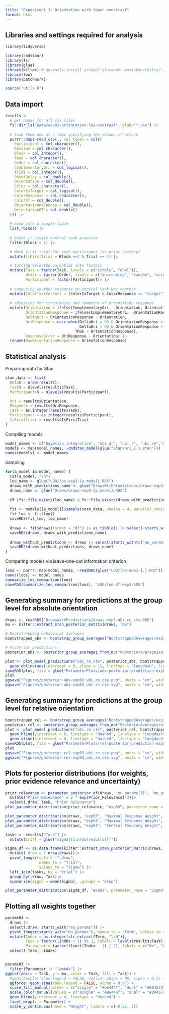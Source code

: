 ```yaml
---
title: "Experiment 3: Orientation with lower constrast"
format: html
---
```


## Libraries and settings required for analysis
```r
library(tidyverse)

library(cmdstanr)
library(fs)
library(glue)
library(kilter) # devtools:install_github("alexander-pastukhov/kilter", dependencies=TRUE)
library(loo)
library(patchwork)

source("utils.R")
```


## Data import

```r
results <-
  # get names for all csv files 
  fs::dir_ls("Data/exp03-orientation-low-contrast", glob="*.csv") |>
  
  # load them one at a time specifying the column structure
  purrr::map(~read_csv(., col_types = cols(
    Participant = col_character(),
    Session = col_character(),
    Block = col_integer(),
    Task = col_character(),
    Order = col_character(),
    ComplementaryOri = col_logical(),
    Trial = col_integer(),
    OnsetDelay = col_double(),
    Orientation = col_double(),
    Color = col_character(),
    ColorIsTarget = col_logical(),
    ColorResponse = col_character(),
    ColorRT = col_double(),
    OrientationResponse = col_double(),
    OrientationRT = col_double()
  ))) |>
  
  # bind into a single table
  list_rbind() |>
  
  # block 1: single central task practice
  filter(Block > 1) |>

  # Mark first trial for each participant (no prior history)
  mutate(IsFirstTrial = Block ==2 & Trial == 1) |>

  # turning selected variables into factors
  mutate(Task = factor(Task, levels = c("single", "dual")),
         Order = factor(Order, levels = c("descending", "random", "ascending")),
         Participant = factor(Participant)) |>
  
  # computing whether response on central task was correct
  mutate(ColorTaskCorrect = (ColorIsTarget & ColorResponse == "target") | (!ColorIsTarget & ColorResponse ==  "distractor")) |>
  
  # adjusting for circularity and symmetry of orientation response
  mutate(Orientation = ifelse(ComplementaryOri, -Orientation, Orientation),
         OrientationResponse = ifelse(ComplementaryOri, -OrientationResponse, OrientationResponse),
         DeltaOri = OrientationResponse - Orientation,
         OriResponse = case_when(DeltaOri > 90 & OrientationResponse > 180  ~ OrientationResponse - 180,
                                 DeltaOri < 90 & OrientationResponse < -180 ~  OrientationResponse + 180,
                               TRUE ~ OrientationResponse),
         ResponseError = OriResponse - Orientation) |>
  rename(RawOrientationResponse = OrientationResponse)
```

## Statistical analysis

Preparing data for Stan
```r
stan_data <- list(
  DataN = nrow(results),
  TaskN = nlevels(results$Task),
  ParticipantsN = nlevels(results$Participant),

  Ori = results$Orientation,
  Response = results$OriResponse,
  Task = as.integer(results$Task),
  Participant = as.integer(results$Participant),
  IsFirstTrial = results$IsFirstTrial
)
```

Compiling models
```r
model_names <- c("bayesian_integration", "ubi_ur", "ubi_r", "ubi_re","ubi_re_cte")#, "ubi_re_ct", "ubi_re_ctr", "ubi_re_cter")
models <- map(model_names, ~cmdstan_model(glue("Stan/ori_{.}.stan")))
names(models) <- model_names
```

Sampling
```r
for(a_model in model_names) {
  cat(a_model, "\n")
  loo_name <- glue("LOO/loo-exp3-{a_model}.RDS")
  draws_with_predictions_name <- glue("DrawsWithPredictions/draws-exp3-{a_model}.RDS")
  draws_name <- glue("Draws/draws-exp3-{a_model}.RDS")
  
  if (fs::file_exists(loo_name) & fs::file_exists(draws_with_predictions_name)) next;
  
  fit <- models[[a_model]]$sample(stan_data, chains = 4, parallel_chains = future::availableCores())
  fit_loo <- fit$loo()
  saveRDS(fit_loo, loo_name) 
  
  draws <- fit$draws(format = "df") |> as_tibble() |> select(-starts_with("log_lik"))
  saveRDS(draws, draws_with_predictions_name)
  
  draws_without_predictions <- draws |> select(starts_with(c("mu_params", "l_rho_params", "sigma_params", "sigma_params", "z_params", "sigma_task")))
  saveRDS(draws_without_predictions, draws_name)
}
```


Comparing models via leave-one-out information criterion
```r
loos <- purrr::map(model_names, ~readRDS(glue("LOO/loo-exp3-{.}.RDS")))
names(loos) <- model_names
summarize_loo_comparison(loos)
saveRDS(summarize_loo_comparison(loos), "LOO/loo-df-exp3.RDS")
```


## Generating summary for predictions at the group level for absolute orientation

```r
draws <- readRDS("DrawsWithPredictions/draws-exp3-ubi_re_cte.RDS")
mu <- kilter::extract_stan_posterior_matrix(draws, "mu")
```

```r
# Bootstrapping behavioral averages
bootstrapped_abs <- bootstrap_group_averages("BootstrappedAverages/exp3-absolute-ubi_re_cte.RDS", results, Orientation, OriResponse, compute_average_absolute_response)

# Posterior predictions
posterior_abs <- posterior_group_averages_from_mu("PosteriorAverages/exp3-absolute-ubi_re_cte.RDS", results, mu, Orientation, OriResponse, compute_average_absolute_response)

plot <- plot_model_predictions("ubi_re_cte", posterior_abs, bootstrapped_abs, Orientation, Response) +
  geom_abline(aes(intercept = 0, slope = 1), linetype = "longdash", linewidth = 0.7)
saveRDS(plot, file = glue("ParameterPlots/abs-posterior-prediction-exp03-ubi_re_cte.RDS"))
plot
ggsave("Figures/posterior-abs-exp03_ubi_re_cte.png", units = "cm", width = 16, height = 10)
ggsave("Figures/posterior-abs-exp03_ubi_re_cte.svg", units = "cm", width = 16, height = 10)
```

## Generating summary for predictions at the group level for relative orientation

```r
bootstrapped_rel <- bootstrap_group_averages("BootstrappedAverages/exp3-relative-ubi_re_cte.RDS", results, Orientation, OriResponse, compute_average_relative_response)
posterior_rel <- posterior_group_averages_from_mu("PosteriorAverages/exp3-relative-ubi_re_cte.RDS", results, mu, Orientation, OriResponse, compute_average_relative_response)
plot <- plot_model_predictions("ubi_re_cte", posterior_rel, bootstrapped_rel, Rel_Stimulus, Response) +
  geom_hline(yintercept = 0, linetype = "dashed", linetype = "longdash", linewidth = 0.7) +
  geom_vline(xintercept = 0, linetype = "dashed", linetype = "longdash", linewidth = 0.7)
saveRDS(plot, file = glue("ParameterPlots/rel-posterior-prediction-exp03-ubi_re_cte.RDS"))
plot
ggsave("Figures/posterior-rel-exp03_ubi_re_cte.png", units = "cm", width = 16, height = 10)
ggsave("Figures/posterior-rel-exp03_ubi_re_cte.svg", units = "cm", width = 16, height = 10)
```

## Plots for posterior distributions (for weights, prior evidence relevance and uncertainty)

```r
prior_relevance <- parameter_posterior_df(draws, "mu_params[7]", "mu_params[8]", "Prior_Relevance")|>
  mutate("Prior Relevance" = 2 * exp(Prior_Relevance)^2)|> 
  select(.draw, Task, "Prior Relevance")
plot_parameter_distribution(prior_relevance, "exp03", parameter_name = "Prior Relevance", long_df = TRUE)

plot_parameter_distribution(draws, "exp03", "Maximal Response Weight", "mu_params[1]", "mu_params[2]")
plot_parameter_distribution(draws, "exp03", "Maximal Evidence Weight", "mu_params[3]", "mu_params[4]")
plot_parameter_distribution(draws, "exp03", "Central Tendency Weight", "mu_params[5]", "mu_params[6]")
```

```r
tasks <- results["Task"] |>
  mutate(trial = glue("sigma[{1:nrow(results)}]"))

sigma_df <- as.data.frame(kilter::extract_stan_posterior_matrix(draws, "sigma"))|>
  mutate(.draw = 1:nrow(draws))|>
  pivot_longer(cols = -".draw",
               names_to = "trial",
               values_to = "Sigma") |>
  left_join(tasks, by = "trial") |>
  group_by(.draw, Task)|>
  summarise(Sigma = mean(Sigma), .groups = "drop")

plot_parameter_distribution(sigma_df, "exp03", parameter_name = "Sigma", long_df = TRUE)
```


## Plotting all weights together

```r
params03 <-
  draws |>
  select(.draw, starts_with("mu_params")) |>
  pivot_longer(starts_with("mu_params"), names_to = "Term", values_to = "mu") |>
  mutate(Index = as.integer(str_extract(Term, "\\d")),
         Task = factor((Index + 1) %% 2, labels = levels(results$Task)),
         Parameter = factor(floor((Index - 1) / 2), labels = c("Wr", "We", "Wct", "lambda"))) |>
  select(-Term, -Index)


params03 |>
  filter(Parameter != "lambda") |>
ggplot(aes(x = Task, y = mu, color = Task, fill = Task)) +
  #geom_boxplot(show.legend = FALSE, outlier.shape = NA, alpha = 0.5) +
  ggforce::geom_sina(show.legend = FALSE, alpha = 0.05) +
  scale_fill_manual(values = c("single" = "#e6444f", "dual" = "#00457d"))+
  scale_color_manual(values = c("single" = "#e6444f", "dual" = "#00457d"))+
  geom_hline(yintercept = 0, linetype = "dashed") +
  facet_wrap(. ~ Parameter) +
  scale_y_continuous(name = "Weight", limits = c(-0.25, 1))
```
